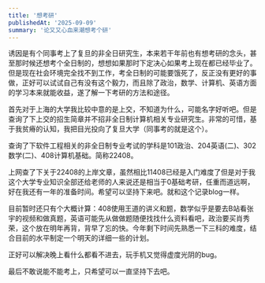 ```yaml
---
title: '想考研'
publishedAt: '2025-09-09'
summary: '论又又心血来潮想考个研'
---
```


诱因是有个同事考上了复旦的非全日研究生，本来若干年前也有想考研的念头，甚至那时候还想考个全日制的，想想如果那时下定决心如果考上现在都已经毕业了。但是现在社会环境完全找不到工作，考全日制的可能要饿死了，反正没有更好的事做，正好可以试试自己有没有这个毅力，而且除了政治，数学、计算机、英语方面的学习本来就能收益，遂了解一下考研的方法和途径。

首先对于上海的大学我比较中意的是上交，不知道为什么，可能名字好听吧。但是查询了下上交的招生简章并不招非全日制计算机相关专业研究生。非常的可惜，基于我贫瘠的认知，我把目光投向了复旦大学（同事考的就是这个）。

查询了下软件工程相关的非全日制专业考试的学科是101政治、204英语(二)、302数学(二)、408计算机基础。简称22408。

上网查了下关于22408的上岸文章，虽然相比11408已经是入门难度了但是对于我这个大学专业知识全部还给老师的人来说还是相当于0基础考研，任重而道远啊，好在我还有一年的准备时间。希望可以坚持下来吧。就和这个记录blog一样。

目前暂时还只有个大概计算：408使用王道的讲义和题，数学似乎是要去B站看张宇的视频和做真题，英语可能先从做做题随便找找什么资料看吧，政治要买肖秀荣，这个放在明年再背，背早了忘的快。今年剩下时间先熟悉一下三科的难度，结合目前的水平制定一个明天的详细一些的计划。

正好可以解决晚上看什么都看不进去，玩手机又觉得虚度光阴的bug。

最后不敢说能不能考上，只希望可以一直坚持下去吧。